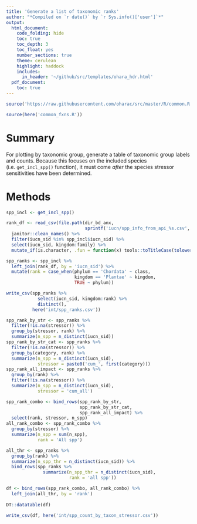 ```yaml
---
title: 'Generate a list of taxonomic ranks'
author: "*Compiled on `r date()` by `r Sys.info()['user']`*"
output: 
  html_document:
    code_folding: hide
    toc: true
    toc_depth: 3
    toc_float: yes
    number_sections: true
    theme: cerulean
    highlight: haddock
    includes: 
      in_header: '~/github/src/templates/ohara_hdr.html'
  pdf_document:
    toc: true
---
```


``` r

source('https://raw.githubusercontent.com/oharac/src/master/R/common.R')

source(here('common_fxns.R'))

```


# Summary

For plotting by taxonomic group, generate a table of taxonomic group labels and counts.  Because this focuses on the included species (i.e. `get_incl_spp()` function), it must come *after* the species stressor sensitivities have been determined.

# Methods

```r
spp_incl <- get_incl_spp()

rank_df <- read_csv(file.path(dir_bd_anx, 
                              sprintf('iucn/spp_info_from_api_%s.csv', api_version))) %>%
  janitor::clean_names() %>%
  filter(iucn_sid %in% spp_incl$iucn_sid) %>%
  select(iucn_sid, kingdom:family) %>%
  mutate_if(is.character, .fun = function(x) tools::toTitleCase(tolower(x)))

spp_ranks <- spp_incl %>%
  left_join(rank_df, by = 'iucn_sid') %>%
  mutate(rank = case_when(phylum == 'Chordata' ~ class, 
                          kingdom == 'Plantae' ~ kingdom,
                          TRUE ~ phylum))

write_csv(spp_ranks %>% 
            select(iucn_sid, kingdom:rank) %>% 
            distinct(), 
          here('int/spp_ranks.csv'))
```

``` r

spp_rank_by_str <- spp_ranks %>%
  filter(!is.na(stressor)) %>%
  group_by(stressor, rank) %>%
  summarize(n_spp = n_distinct(iucn_sid))
spp_rank_by_str_cat <- spp_ranks %>%
  filter(!is.na(stressor)) %>%
  group_by(category, rank) %>%
  summarize(n_spp = n_distinct(iucn_sid),
            stressor = paste0('cum_', first(category)))
spp_rank_all_impact <- spp_ranks %>%
  group_by(rank) %>%
  filter(!is.na(stressor)) %>%
  summarize(n_spp = n_distinct(iucn_sid),
            stressor = 'cum_all')

spp_rank_combo <- bind_rows(spp_rank_by_str, 
                            spp_rank_by_str_cat, 
                            spp_rank_all_impact) %>%
  select(rank, stressor, n_spp)
all_rank_combo <- spp_rank_combo %>%
  group_by(stressor) %>%
  summarize(n_spp = sum(n_spp),
            rank = 'All spp')

all_thr <- spp_ranks %>%
  group_by(rank) %>%
  summarize(n_spp_thr = n_distinct(iucn_sid)) %>%
  bind_rows(spp_ranks %>%
              summarize(n_spp_thr = n_distinct(iucn_sid),
                        rank = 'all spp'))

df <- bind_rows(spp_rank_combo, all_rank_combo) %>%
  left_join(all_thr, by = 'rank')
  
DT::datatable(df)

write_csv(df, here('int/spp_count_by_taxon_stressor.csv'))
```
